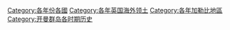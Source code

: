 [[Category:各年份各國|Category:各年份各國]]
[[Category:各年英国海外领土|Category:各年英国海外领土]]
[[Category:各年加勒比地區|Category:各年加勒比地區]]
[[Category:开曼群岛各时期历史|Category:开曼群岛各时期历史]]